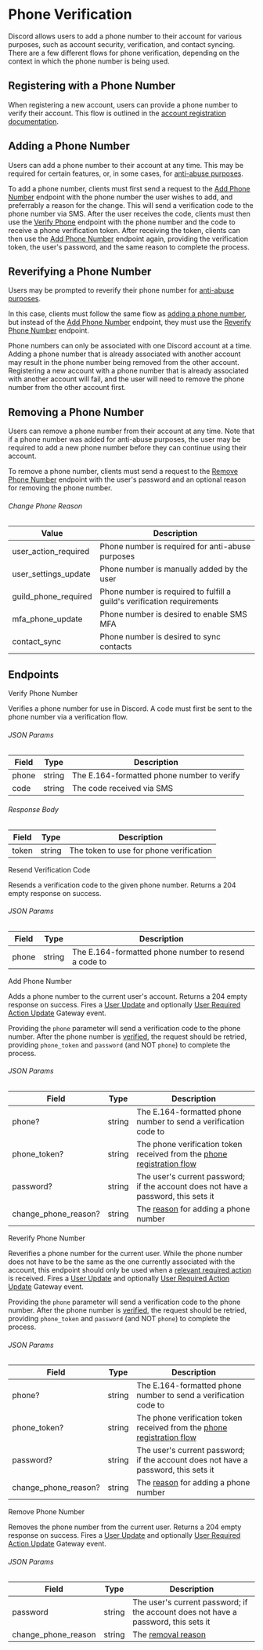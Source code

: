 # Phone Verification

Discord allows users to add a phone number to their account for various purposes, such as account security, verification, and contact syncing.
There are a few different flows for phone verification, depending on the context in which the phone number is being used.

## Registering with a Phone Number

When registering a new account, users can provide a phone number to verify their account. This flow is outlined in the [account registration documentation](/authentication#phone-registration).

## Adding a Phone Number

Users can add a phone number to their account at any time. This may be required for certain features, or, in some cases, for [anti-abuse purposes](/resources/user#required-action-type).

To add a phone number, clients must first send a request to the [Add Phone Number](#add-phone-number) endpoint with the phone number the user wishes to add, and preferrably a reason for the change. This will send a verification code to the phone number via SMS.
After the user receives the code, clients must then use the [Verify Phone](#verify-phone-number) endpoint with the phone number and the code to receive a phone verification token.
After receiving the token, clients can then use the [Add Phone Number](#add-phone-number) endpoint again, providing the verification token, the user's password, and the same reason to complete the process.

## Reverifying a Phone Number

Users may be prompted to reverify their phone number for [anti-abuse purposes](/resources/user#required-action-type).

In this case, clients must follow the same flow as [adding a phone number](#adding-a-phone-number), but instead of the [Add Phone Number](#add-phone-number) endpoint, they must use the [Reverify Phone Number](#reverify-phone-number) endpoint.

<Alert type="info">

Phone numbers can only be associated with one Discord account at a time. Adding a phone number that is already associated with another account may result in the phone number being removed from the other account.
Registering a new account with a phone number that is already associated with another account will fail, and the user will need to remove the phone number from the other account first.

</Alert>

## Removing a Phone Number

Users can remove a phone number from their account at any time. Note that if a phone number was added for anti-abuse purposes, the user may be required to add a new phone number before they can continue using their account.

To remove a phone number, clients must send a request to the [Remove Phone Number](#remove-phone-number) endpoint with the user's password and an optional reason for removing the phone number.

###### Change Phone Reason

| Value                | Description                                                             |
| -------------------- | ----------------------------------------------------------------------- |
| user_action_required | Phone number is required for anti-abuse purposes                        |
| user_settings_update | Phone number is manually added by the user                              |
| guild_phone_required | Phone number is required to fulfill a guild's verification requirements |
| mfa_phone_update     | Phone number is desired to enable SMS MFA                               |
| contact_sync         | Phone number is desired to sync contacts                                |

## Endpoints

<RouteHeader method="POST" url="/phone-verifications/verify" unauthenticated>
  Verify Phone Number
</RouteHeader>

Verifies a phone number for use in Discord. A code must first be sent to the phone number via a verification flow.

###### JSON Params

| Field | Type   | Description                                |
| ----- | ------ | ------------------------------------------ |
| phone | string | The E.164-formatted phone number to verify |
| code  | string | The code received via SMS                  |

###### Response Body

| Field | Type   | Description                             |
| ----- | ------ | --------------------------------------- |
| token | string | The token to use for phone verification |

<RouteHeader method="POST" url="/phone-verifications/resend" unauthenticated>
  Resend Verification Code
</RouteHeader>

Resends a verification code to the given phone number. Returns a 204 empty response on success.

###### JSON Params

| Field | Type   | Description                                          |
| ----- | ------ | ---------------------------------------------------- |
| phone | string | The E.164-formatted phone number to resend a code to |

<RouteHeader method="POST" url="/users/@me/phone">
  Add Phone Number
</RouteHeader>

Adds a phone number to the current user's account. Returns a 204 empty response on success. Fires a [User Update](/topics/gateway-events#user-update) and optionally [User Required Action Update](/topics/gateway-events#user-required-action-update) Gateway event.

<Alert type="info">

Providing the `phone` parameter will send a verification code to the phone number. After the phone number is [verified](#verify-phone-number), the request should be retried, providing `phone_token` and `password` (and NOT `phone`) to complete the process.

</Alert>

###### JSON Params

| Field                | Type   | Description                                                                                      |
| -------------------- | ------ | ------------------------------------------------------------------------------------------------ |
| phone?               | string | The E.164-formatted phone number to send a verification code to                                  |
| phone_token?         | string | The phone verification token received from the [phone registration flow](#adding-a-phone-number) |
| password?            | string | The user's current password; if the account does not have a password, this sets it               |
| change_phone_reason? | string | The [reason](#change-phone-reason) for adding a phone number                                     |

<RouteHeader method="POST" url="/users/@me/phone/reverify">
  Reverify Phone Number
</RouteHeader>

Reverifies a phone number for the current user. While the phone number does not have to be the same as the one currently associated with the account, this endpoint should only be used when a [relevant required action](/resources/user#required-action-type) is received.
Fires a [User Update](/topics/gateway-events#user-update) and optionally [User Required Action Update](/topics/gateway-events#user-required-action-update) Gateway event. 

<Alert type="info">

Providing the `phone` parameter will send a verification code to the phone number. After the phone number is [verified](#verify-phone-number), the request should be retried, providing `phone_token` and `password` (and NOT `phone`) to complete the process.

</Alert>

###### JSON Params

| Field                | Type   | Description                                                                                      |
| -------------------- | ------ | ------------------------------------------------------------------------------------------------ |
| phone?               | string | The E.164-formatted phone number to send a verification code to                                  |
| phone_token?         | string | The phone verification token received from the [phone registration flow](#adding-a-phone-number) |
| password?            | string | The user's current password; if the account does not have a password, this sets it               |
| change_phone_reason? | string | The [reason](#change-phone-reason) for adding a phone number                                     |

<RouteHeader method="DELETE" url="/users/@me/phone" mfa>
  Remove Phone Number
</RouteHeader>

Removes the phone number from the current user. Returns a 204 empty response on success. Fires a [User Update](/topics/gateway-events#user-update) and optionally [User Required Action Update](/topics/gateway-events#user-required-action-update) Gateway event.

###### JSON Params

| Field               | Type   | Description                                                                        |
| ------------------- | ------ | ---------------------------------------------------------------------------------- |
| password            | string | The user's current password; if the account does not have a password, this sets it |
| change_phone_reason | string | The [removal reason](#change-phone-reason)                                         |
